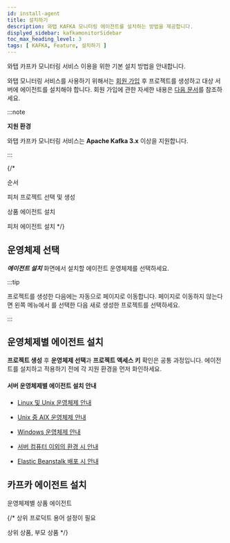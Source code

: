 ```yaml
---
id: install-agent
title: 설치하기
description: 와탭 KAFKA 모니터링 에이전트를 설치하는 방법을 제공합니다.
displyed_sidebar: kafkamonitorSidebar
toc_max_heading_level: 3
tags: [ KAFKA, Feature, 설치하기 ]
---
```



와탭 카프카 모니터링 서비스 이용을 위한 기본 설치 방법을 안내합니다. 

와탭 모니터링 서비스를 사용하기 위해서는 [회원 가입](https://www.whatap.io/ko/signup/) 후 프로젝트를 생성하고 대상 서버에 에이전트를 설치해야 합니다. 회원 가입에 관한 자세한 내용은 [다음 문서](../account/account-manage)를 참조하세요.

:::note 

**지원 환경**

와탭 카프카 모니터링 서비스는 **Apache Kafka 3.x** 이상을 지원합니다. 

:::

{/* 

순서

피처 프로젝트 선택 및 생성 

상품 에이전트 설치 

피처 에이전트 설치 */}


<Createprojectv2 />

## 운영체제 선택 

***에이전트 설치*** 화면에서 설치할 에이전트 운영체제를 선택하세요.

<ImgLang img='server-select-os.png' desc='운영체제 선택'/>

:::tip

프로젝트를 생성한 다음에는 자동으로 <Cmdname sid="agent_installation" className="uitext" /> 페이지로 이동합니다. <Cmdname sid="agent_installation" className="uitext" /> 페이지로 이동하지 않는다면 왼쪽 메뉴에서 <Cmdname sid="all_projects" className="uitext" />를 선택한 다음 새로 생성한 프로젝트를 선택하세요.

:::


<Accesskey />

## 운영체제별 에이전트 설치 

**프로젝트 생성** 후 **운영체제 선택**과 **프로젝트 액세스 키** 확인은 공통 과정입니다. 에이전트를 설치하고 적용하기 전에 각 지원 환경을 먼저 화인하세요. 

#### 서버 운영체제별 에이전트 설치 안내 

* [Linux 및 Unix 운영체제 안내](https://docs.whatap.io/server/server-os/server-linux) 

* [Unix 중 AIX 운영체제 안내](https://docs.whatap.io/server/server-os/server-aix)

* [Windows 운영체제 안내](https://docs.whatap.io/server/server-os/server-windows) 

* [서버 컴퓨터 이외의 환경 시 안내](https://docs.whatap.io/server/server-os/server-other) 

* [Elastic Beanstalk 배포 시 안내](https://docs.whatap.io/server/server-os/server-aws)

## 카프카 에이전트 설치 

운영체제별 상품 에이전트

{/* 상위 프로덕트 용어 설정이 필요 

상위 상품, 부모 상품 */}